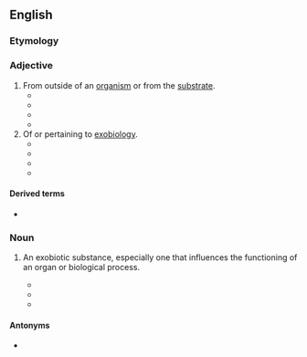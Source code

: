 ==English==

===Etymology===
{{prefix|en|exo|biotic}}

===Adjective===
{{en-adj|-}}

# From outside of an [[organism]] or from the [[substrate]].
#* {{quote-book|year=2000  |title=Dehydroepiandrosterone (DHEA) |author=Mohammed Y. Kalimi & ‎William Regelson |ISBN=3110161117 |passage=Work historically performed by toxicologists has provided an impressive list of endogenous and '''exobiotic''' compounds termed peroxisome proliferators (PP) which were so named for their ability following chronic high dose administration to rodents, to increase the number and activities of an essential intracellular organelle termed the peroxisome. }}
#* {{quote-book|year=2012 |title=Trends in Contrast Media |author=Henrik S. Thomsen, ‎Robert N. Muller & ‎Robert F. Mattrey |page=185 |ISBN=3642598145 |passage= Little is known about the clinical safety of '''exobiotic''' polymers. }}
#* {{quote-book|year=2013 |title=Plant-Microbe Interactions |author=B.B. Biswas & ‎H.K. Das |page=74 |ISBN=1489917071 |passage=Due to soil types and other '''exobiotic''' factors (e.g water supply and temperature) many microenvironments may be present, leading to the need for polysaccharides adapted to these conditions. }}
#* {{quote-book|year=2015 |title=Amino acids, peptides and proteins: Volume 40 |author=Maxim Ryadnov & ‎Ferenc Hudecz |page=18 |ISBN=1782620591 |passage=In any case, OXLs from C<sup>α</sup>-trisubstituted residues were extensively employed for the preparation of enantiomerically α-amino acid derivatives  and  C<sup>α</sup>-tetrasubstituted α-amino acids (in the latter experiments, also in the context of investigations in the prebiotic and '''exobiotic''' fields). }}
# Of or pertaining to [[exobiology]].
#* {{quote-book|year=1981 |title=Proceedings - Volume 23 |page=109 |passage=For example, terran contamination could result in the introduction of '''exobiotic''' organisms, the initiation of chemical reactions or changes, or the mutation of either 12 indigenous or exogenous organisms. }}
#* {{quote-book|year=2002  |title=The Living Goddess |author=Linda Johnsen |ISBN=0936663286 |passage=Around me were computer databases filled with records of innumerable galaxies, '''exobiotic''' life forms and extraterrestrial cultures. }}
#* {{quote-book|year=2007 |title=The Biomarker Guide |author=K. E. Peters, ‎C. C. Walters, & ‎J. M. Moldowan |ISBN=1107079624 |passage=Lake Vostok may represent the closest analog to the subglacial environments that existed during the Neoproterozoic Era on Earth or '''exobiotic''' environments on Mars or Europa, the ice-covered moon of Jupiter. }}
#* {{quote-book|year=2012  |title=Star Wars: Death Star |author=Michael Reaves & ‎Steve Perry |page=77 |ISBN=1448164427 |passage=Some kind of '''exobiotic''' plague had run through the animal stock seven months back, and half of them had died. }}

====Derived terms====
* {{l|en|exobiotically}}

===Noun===
{{en-noun}}

# {{lb|en|medicine}} An exobiotic substance, especially one that influences the functioning of an organ or biological process. 
#* {{quote-book|year=1996 |title=Adrenal in Toxicology: Target Organ and Modulator of Toxicity |author=Philip W. Harvey |page=74 |ISBN=0748403302 |passage=We have listed an example of an '''exobiotic''' which influences each identified step, but it should be remembered that this is far from an exhaustive list of the '''exobiotics''' which affect adrenal function.  }}
#* {{quote-book|title=Chronic Liver Failure: Mechanisms and Management|page=43|author=Pere Ginès|year=2010|passage=The liver is exposed to millions of antigens and '''exobiotics'''. If every contact would stimulate the immune system, the liver would be in a permanent state of inflammation.}}
#* {{quote-book|title=Handbook of Preformulation: Chemical, Biological, and Botanical Drugs|author=Sarfaraz K. Niazi|year=2006|passage=ADME and chemical reactivity-related toxicity is low, while biological receptor activity is of higher dimension in chemistry space, and this is partly explainable by evolutionary pressures on ADME to deal with endobiotics and '''exobiotics'''.}}

====Antonyms====
* {{l|en|endobiotic}}